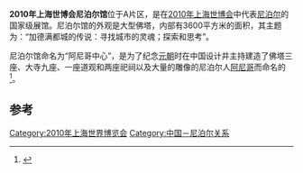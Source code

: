 {{Infobox building
| building_name       = 2010年上海世界博览会尼泊尔馆
| native_building_name= 
| former_names        =
| alternate_names     =
| image               = Nepal Pavilion of Expo 2010.jpg
| caption             = 
| map_type            = 
| altitude            = 
| building_type       = 
| architectural_style = 
| structural_system   = 
| cost                = 
| ren_cost            =
| location            = [[上海|上海]]世博园区A片区
| address             = 
| client              = 
| owner               = 
| current_tenants     = 
| landlord            = 
| coordinates         = 
| start_date          = 
| completion_date     = 
| inauguration_date   =
| renovation_date     = 
| demolition_date     = 
| destruction_date    = 
| height              = 
| diameter            = 
| other_dimensions    = 
| floor_count         = 
| floor_area          = 
| main_contractor     = 
| architect           = 
| architecture_firm   = 
| structural_engineer = 
| services_engineer   = 
| civil_engineer      = 
| other_designers     = 
| quantity_surveyor   = 
| awards              = 
| ren_architect       =
| ren_firm            =
| ren_str_engineer    = 
| ren_serv_engineer   = 
| ren_civ_engineer    = 
| ren_oth_designers   = 
| ren_qty_surveyor    = 
| ren_awards          = 
| references          = 
}}
'''2010年上海世博会尼泊尔馆'''位于A片区，是在[[2010年上海世博会|2010年上海世博会]]中代表[[尼泊尔|尼泊尔]]的国家级展馆。尼泊尔馆的外观是大型佛塔，内部有3600平方米的面积，其主题为：“加德满都城的传说：寻找城市的灵魂；探索和思考”。

尼泊尔馆命名为“阿尼哥中心”，是为了纪念[[元朝|元朝]]时在中国设计并主持建造了佛塔三座、大寺九座、一座道观和两座祀祠以及大量的雕像的尼泊尔人[[阿尼哥|阿尼哥]]而命名的<ref>{{Cite web |url=http://www.expo2010.cn/a/20091020/000002.htm |title=上海世博会尼泊尔馆奠基 "阿尼哥中心"将展现传统与现代融合的魅力 |accessdate=2010-08-31 |archive-date=2010-07-25 |archive-url=https://web.archive.org/web/20100725100221/http://www.expo2010.cn/a/20091020/000002.htm |dead-url=no }}</ref>。

==参考==
{{reflist}}

{{Chinese building-stub}}
{{2010年上海世博会展馆}}
[[Category:2010年上海世界博览会|Category:2010年上海世界博览会]]
[[Category:中国－尼泊尔关系|Category:中国－尼泊尔关系]]